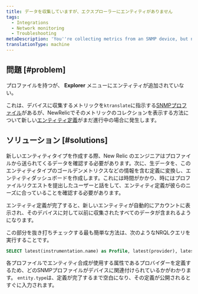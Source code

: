 ```yaml
---
title: データを収集していますが、エクスプローラーにエンティティがありません
tags:
  - Integrations
  - Network monitoring
  - Troubleshooting
metaDescription: 'You''re collecting metrics from an SNMP device, but no entity is being created in New Relic.'
translationType: machine
---
```


## 問題 [#problem]

プロファイルを持つが、 **Explorer** メニューにエンティティが追加されていない。

これは、デバイスに収集するメトリックを`ktranslate`に指示する[SNMPプロファイル](https://github.com/kentik/snmp-profiles)があるが、NewRelicでそのメトリックのコレクションを表示する方法について新しい[エンティティ定義](https://github.com/newrelic/entity-definitions)がまだ進行中の場合に発生します。

## ソリューション [#solutions]

新しいエンティティタイプを作成する際、New Relic のエンジニアはプロファイルから送られてくるデータを確認する必要があります。次に、生データを、このエンティティタイプのゴールデンメトリクスなどの情報を含む定義に変換し、エンティティダッシュボードを作成します。これには時間がかかり、時にはプロファイルリクエストを提出したユーザーと話をして、エンティティ定義が彼らのニーズに合っていることを確認する必要があります。

エンティティ定義が完了すると、新しいエンティティが自動的にアカウントに表示され、そのデバイスに対して以前に収集されたすべてのデータが含まれるようになります。

この部分を抜き打ちチェックする最も簡単な方法は、次のようなNRQLクエリを実行することです。

```sql
SELECT latest(instrumentation.name) as Profile, latest(provider), latest(entity.type) as EntityType FROM Metric WHERE instrumentation.name not in ('heartbeat','ktranslate') AND device_name = 'myDevice'
```

各プロファイルでエンティティ合成が使用する属性であるプロバイダーを定義するため、どのSNMPプロファイルがデバイスに関連付けられているかがわかります。 `entity.type`は、定義が完了するまで空白になり、その定義が公開されるとすぐに入力されます。